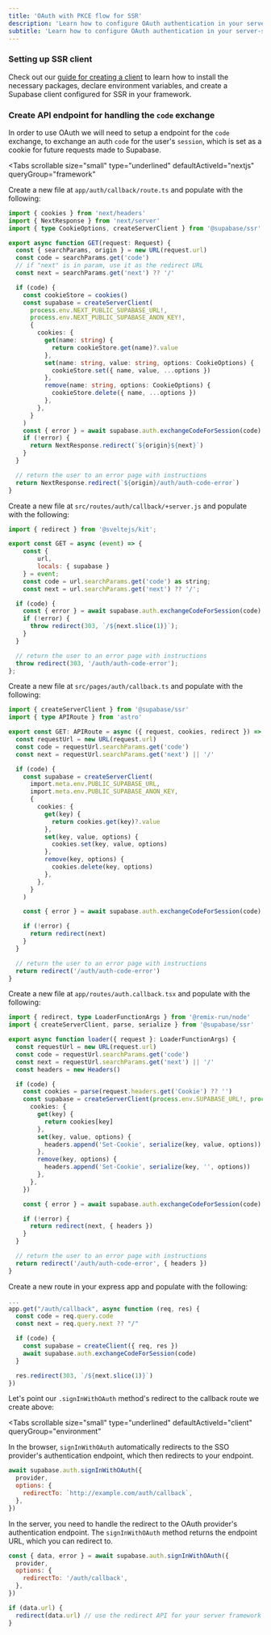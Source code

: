 ```yaml
---
title: 'OAuth with PKCE flow for SSR'
description: 'Learn how to configure OAuth authentication in your server-side rendering (SSR) application to work with the PKCE flow.'
subtitle: 'Learn how to configure OAuth authentication in your server-side rendering (SSR) application to work with the PKCE flow.'
---
```


### Setting up SSR client

Check out our [guide for creating a client](/docs/guides/auth/server-side/creating-a-client) to learn how to install the necessary packages, declare environment variables, and create a Supabase client configured for SSR in your framework.

### Create API endpoint for handling the `code` exchange

In order to use OAuth we will need to setup a endpoint for the `code` exchange, to exchange an auth `code` for the user's `session`, which is set as a cookie for future requests made to Supabase.

<Tabs
  scrollable
  size="small"
  type="underlined"
  defaultActiveId="nextjs"
  queryGroup="framework"
>
<TabPanel id="nextjs" label="Next.js">

Create a new file at `app/auth/callback/route.ts` and populate with the following:

```ts app/auth/callback/route.ts
import { cookies } from 'next/headers'
import { NextResponse } from 'next/server'
import { type CookieOptions, createServerClient } from '@supabase/ssr'

export async function GET(request: Request) {
  const { searchParams, origin } = new URL(request.url)
  const code = searchParams.get('code')
  // if "next" is in param, use it as the redirect URL
  const next = searchParams.get('next') ?? '/'

  if (code) {
    const cookieStore = cookies()
    const supabase = createServerClient(
      process.env.NEXT_PUBLIC_SUPABASE_URL!,
      process.env.NEXT_PUBLIC_SUPABASE_ANON_KEY!,
      {
        cookies: {
          get(name: string) {
            return cookieStore.get(name)?.value
          },
          set(name: string, value: string, options: CookieOptions) {
            cookieStore.set({ name, value, ...options })
          },
          remove(name: string, options: CookieOptions) {
            cookieStore.delete({ name, ...options })
          },
        },
      }
    )
    const { error } = await supabase.auth.exchangeCodeForSession(code)
    if (!error) {
      return NextResponse.redirect(`${origin}${next}`)
    }
  }

  // return the user to an error page with instructions
  return NextResponse.redirect(`${origin}/auth/auth-code-error`)
}
```

</TabPanel>
<TabPanel id="sveltekit" label="SvelteKit">

Create a new file at `src/routes/auth/callback/+server.js` and populate with the following:

```js src/routes/auth/callback/+server.js
import { redirect } from '@sveltejs/kit';

export const GET = async (event) => {
	const {
		url,
		locals: { supabase }
	} = event;
	const code = url.searchParams.get('code') as string;
	const next = url.searchParams.get('next') ?? '/';

  if (code) {
    const { error } = await supabase.auth.exchangeCodeForSession(code)
    if (!error) {
      throw redirect(303, `/${next.slice(1)}`);
    }
  }

  // return the user to an error page with instructions
  throw redirect(303, '/auth/auth-code-error');
};
```

</TabPanel>

<TabPanel id="astro" label="Astro">

Create a new file at `src/pages/auth/callback.ts` and populate with the following:

```ts src/pages/auth/callback.ts
import { createServerClient } from '@supabase/ssr'
import { type APIRoute } from 'astro'

export const GET: APIRoute = async ({ request, cookies, redirect }) => {
  const requestUrl = new URL(request.url)
  const code = requestUrl.searchParams.get('code')
  const next = requestUrl.searchParams.get('next') || '/'

  if (code) {
    const supabase = createServerClient(
      import.meta.env.PUBLIC_SUPABASE_URL,
      import.meta.env.PUBLIC_SUPABASE_ANON_KEY,
      {
        cookies: {
          get(key) {
            return cookies.get(key)?.value
          },
          set(key, value, options) {
            cookies.set(key, value, options)
          },
          remove(key, options) {
            cookies.delete(key, options)
          },
        },
      }
    )

    const { error } = await supabase.auth.exchangeCodeForSession(code)

    if (!error) {
      return redirect(next)
    }
  }

  // return the user to an error page with instructions
  return redirect('/auth/auth-code-error')
}
```

</TabPanel>

<TabPanel id="remix" label="Remix">

Create a new file at `app/routes/auth.callback.tsx` and populate with the following:

```ts app/routes/auth.callback.tsx
import { redirect, type LoaderFunctionArgs } from '@remix-run/node'
import { createServerClient, parse, serialize } from '@supabase/ssr'

export async function loader({ request }: LoaderFunctionArgs) {
  const requestUrl = new URL(request.url)
  const code = requestUrl.searchParams.get('code')
  const next = requestUrl.searchParams.get('next') || '/'
  const headers = new Headers()

  if (code) {
    const cookies = parse(request.headers.get('Cookie') ?? '')
    const supabase = createServerClient(process.env.SUPABASE_URL!, process.env.SUPABASE_ANON_KEY!, {
      cookies: {
        get(key) {
          return cookies[key]
        },
        set(key, value, options) {
          headers.append('Set-Cookie', serialize(key, value, options))
        },
        remove(key, options) {
          headers.append('Set-Cookie', serialize(key, '', options))
        },
      },
    })

    const { error } = await supabase.auth.exchangeCodeForSession(code)

    if (!error) {
      return redirect(next, { headers })
    }
  }

  // return the user to an error page with instructions
  return redirect('/auth/auth-code-error', { headers })
}
```

</TabPanel>
<TabPanel id="express" label="Express">

Create a new route in your express app and populate with the following:

```js app.js
...
app.get("/auth/callback", async function (req, res) {
  const code = req.query.code
  const next = req.query.next ?? "/"

  if (code) {
    const supabase = createClient({ req, res })
    await supabase.auth.exchangeCodeForSession(code)
  }

  res.redirect(303, `/${next.slice(1)}`)
})
```

</TabPanel>
</Tabs>

Let's point our `.signInWithOAuth` method's redirect to the callback route we create above:

<Tabs
  scrollable
  size="small"
  type="underlined"
  defaultActiveId="client"
  queryGroup="environment"
>
<TabPanel id="client" label="Client">

In the browser, `signInWithOAuth` automatically redirects to the SSO provider's authentication endpoint, which then redirects to your endpoint.

```js
await supabase.auth.signInWithOAuth({
  provider,
  options: {
    redirectTo: `http://example.com/auth/callback`,
  },
})
```

</TabPanel>

<TabPanel id="server" label="Server">

In the server, you need to handle the redirect to the OAuth provider's authentication endpoint. The `signInWithOAuth` method returns the endpoint URL, which you can redirect to.

```js
const { data, error } = await supabase.auth.signInWithOAuth({
  provider,
  options: {
    redirectTo: '/auth/callback',
  },
})

if (data.url) {
  redirect(data.url) // use the redirect API for your server framework
}
```

</TabPanel>

</Tabs>
